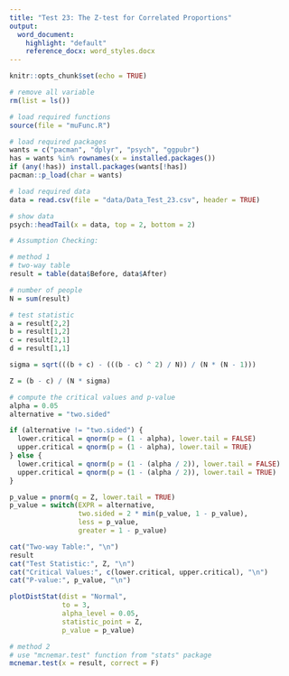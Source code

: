 ```yaml
---
title: "Test 23: The Z-test for Correlated Proportions"
output:
  word_document:
    highlight: "default"
    reference_docx: word_styles.docx
---
```


```r
knitr::opts_chunk$set(echo = TRUE)
```

```r
# remove all variable
rm(list = ls())

# load required functions
source(file = "muFunc.R")

# load required packages
wants = c("pacman", "dplyr", "psych", "ggpubr")
has = wants %in% rownames(x = installed.packages())
if (any(!has)) install.packages(wants[!has])
pacman::p_load(char = wants)

# load required data
data = read.csv(file = "data/Data_Test_23.csv", header = TRUE)

# show data
psych::headTail(x = data, top = 2, bottom = 2)
```

```r
# Assumption Checking:

```

```r
# method 1
# two-way table
result = table(data$Before, data$After)

# number of people
N = sum(result)

# test statistic
a = result[2,2]
b = result[1,2]
c = result[2,1]
d = result[1,1]

sigma = sqrt(((b + c) - (((b - c) ^ 2) / N)) / (N * (N - 1)))

Z = (b - c) / (N * sigma)

# compute the critical values and p-value
alpha = 0.05
alternative = "two.sided"

if (alternative != "two.sided") {
  lower.critical = qnorm(p = (1 - alpha), lower.tail = FALSE)
  upper.critical = qnorm(p = (1 - alpha), lower.tail = TRUE)
} else {
  lower.critical = qnorm(p = (1 - (alpha / 2)), lower.tail = FALSE)
  upper.critical = qnorm(p = (1 - (alpha / 2)), lower.tail = TRUE)
}

p_value = pnorm(q = Z, lower.tail = TRUE)
p_value = switch(EXPR = alternative,
                 two.sided = 2 * min(p_value, 1 - p_value),
                 less = p_value,
                 greater = 1 - p_value)

cat("Two-way Table:", "\n")
result
cat("Test Statistic:", Z, "\n")
cat("Critical Values:", c(lower.critical, upper.critical), "\n")
cat("P-value:", p_value, "\n")

plotDistStat(dist = "Normal",
             to = 3,
             alpha_level = 0.05,
             statistic_point = Z,
             p_value = p_value)

# method 2
# use "mcnemar.test" function from "stats" package
mcnemar.test(x = result, correct = F)
```

